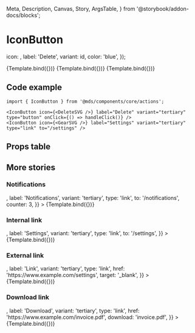   Meta,
  Description,
  Canvas,
  Story,
  ArgsTable,
} from '@storybook/addon-docs/blocks';

<Meta title="Components/core/actions/IconButton" component={IconButton} />

# IconButton

<Description of={IconButton} />


  icon: <DeleteSVG />,
  label: 'Delete',
  variant: id,
  color: 'blue',
});

<Canvas withToolbar>
  <Story name="Primary" args={getProps('primary')}>
    {Template.bind({})}
  </Story>
  <Story name="Secondary" args={getProps('secondary')}>
    {Template.bind({})}
  </Story>
  <Story name="Tertiary" args={getProps('tertiary')}>
    {Template.bind({})}
  </Story>
</Canvas>

## Code example

```tsx
import { IconButton } from '@mds/components/core/actions';
```

```tsx
<IconButton icon={<DeleteSVG />} label="Delete" variant="tertiary" type="button" onClick={() => handleClick()} />
<IconButton icon={<GearSVG />} label="Settings" variant="tertiary" type="link" to="/settings" />
```

## Props table

<ArgsTable of={IconButton} withToolbar />

## More stories

### Notifications

<Canvas withToolbar>
  <Story
    name="Notifications"
    args={{
      icon: <AlarmSVG />,
      label: 'Notifications',
      variant: 'tertiary',
      type: 'link',
      to: '/notifications',
      counter: 3,
    }}
  >
    {Template.bind({})}
  </Story>
</Canvas>

### Internal link

<Canvas withToolbar>
  <Story
    name="Internal link"
    args={{
      icon: <GearSVG />,
      label: 'Settings',
      variant: 'tertiary',
      type: 'link',
      to: '/settings',
    }}
  >
    {Template.bind({})}
  </Story>
</Canvas>

### External link

<Canvas withToolbar>
  <Story
    name="External link"
    args={{
      icon: <ArrowRightSVG />,
      label: 'Link',
      variant: 'tertiary',
      type: 'link',
      href: 'https://www.example.com/settings',
      target: '_blank',
    }}
  >
    {Template.bind({})}
  </Story>
</Canvas>

### Download link

<Canvas withToolbar>
  <Story
    name="Download link"
    args={{
      icon: <DownloadSVG />,
      label: 'Download',
      variant: 'tertiary',
      type: 'link',
      href: 'https://www.example.com/invoice.pdf',
      download: 'invoice.pdf',
    }}
  >
    {Template.bind({})}
  </Story>
</Canvas>
